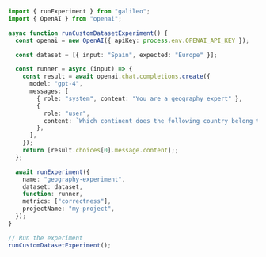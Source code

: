 ```typescript TypeScript
import { runExperiment } from "galileo";
import { OpenAI } from "openai";

async function runCustomDatasetExperiment() {
  const openai = new OpenAI({ apiKey: process.env.OPENAI_API_KEY });

  const dataset = [{ input: "Spain", expected: "Europe" }];

  const runner = async (input) => {
    const result = await openai.chat.completions.create({
      model: "gpt-4",
      messages: [
        { role: "system", content: "You are a geography expert" },
        {
          role: "user",
          content: `Which continent does the following country belong to: ${input["input"]}`,
        },
      ],
    });
    return [result.choices[0].message.content];;
  };

  await runExperiment({
    name: "geography-experiment",
    dataset: dataset,
    function: runner,
    metrics: ["correctness"],
    projectName: "my-project",
  });
}

// Run the experiment
runCustomDatasetExperiment();
```

